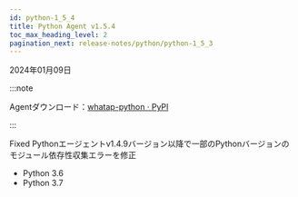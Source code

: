 ```yaml
---
id: python-1_5_4
title: Python Agent v1.5.4
toc_max_heading_level: 2
pagination_next: release-notes/python/python-1_5_3
---
```


2024年01月09日

:::note

Agentダウンロード：[whatap-python · PyPI](https://pypi.org/project/whatap-python/1.5.4/)

:::

<Status>Fixed</Status> Pythonエージェントv1.4.9バージョン以降で一部のPythonバージョンのモジュール依存性収集エラーを修正

-   Python 3.6
-   Python 3.7
